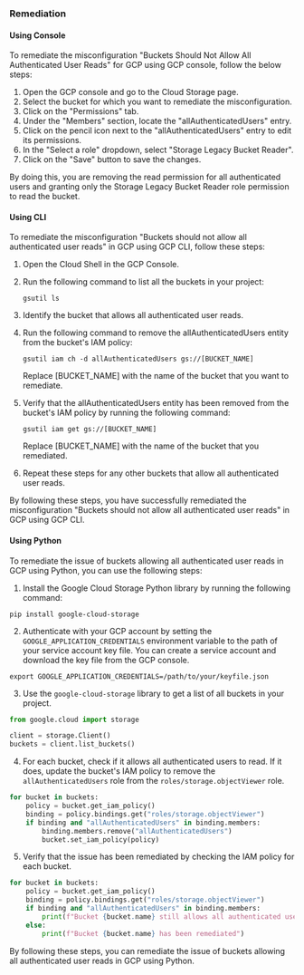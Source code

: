 ### Remediation

#### Using Console

To remediate the misconfiguration "Buckets Should Not Allow All Authenticated User Reads" for GCP using GCP console, follow the below steps:

1. Open the GCP console and go to the Cloud Storage page.
2. Select the bucket for which you want to remediate the misconfiguration.
3. Click on the "Permissions" tab.
4. Under the "Members" section, locate the "allAuthenticatedUsers" entry.
5. Click on the pencil icon next to the "allAuthenticatedUsers" entry to edit its permissions.
6. In the "Select a role" dropdown, select "Storage Legacy Bucket Reader".
7. Click on the "Save" button to save the changes.

By doing this, you are removing the read permission for all authenticated users and granting only the Storage Legacy Bucket Reader role permission to read the bucket.

#### Using CLI

To remediate the misconfiguration "Buckets should not allow all authenticated user reads" in GCP using GCP CLI, follow these steps:

1. Open the Cloud Shell in the GCP Console.

2. Run the following command to list all the buckets in your project:

   ```
   gsutil ls
   ```

3. Identify the bucket that allows all authenticated user reads.

4. Run the following command to remove the allAuthenticatedUsers entity from the bucket's IAM policy:

   ```
   gsutil iam ch -d allAuthenticatedUsers gs://[BUCKET_NAME]
   ```

   Replace [BUCKET_NAME] with the name of the bucket that you want to remediate.

5. Verify that the allAuthenticatedUsers entity has been removed from the bucket's IAM policy by running the following command:

   ```
   gsutil iam get gs://[BUCKET_NAME]
   ```

   Replace [BUCKET_NAME] with the name of the bucket that you remediated.

6. Repeat these steps for any other buckets that allow all authenticated user reads.

By following these steps, you have successfully remediated the misconfiguration "Buckets should not allow all authenticated user reads" in GCP using GCP CLI.

#### Using Python

To remediate the issue of buckets allowing all authenticated user reads in GCP using Python, you can use the following steps:

1. Install the Google Cloud Storage Python library by running the following command:

```
pip install google-cloud-storage
```

2. Authenticate with your GCP account by setting the `GOOGLE_APPLICATION_CREDENTIALS` environment variable to the path of your service account key file. You can create a service account and download the key file from the GCP console.

```
export GOOGLE_APPLICATION_CREDENTIALS=/path/to/your/keyfile.json
```

3. Use the `google-cloud-storage` library to get a list of all buckets in your project.

```python
from google.cloud import storage

client = storage.Client()
buckets = client.list_buckets()
```

4. For each bucket, check if it allows all authenticated users to read. If it does, update the bucket's IAM policy to remove the `allAuthenticatedUsers` role from the `roles/storage.objectViewer` role.

```python
for bucket in buckets:
    policy = bucket.get_iam_policy()
    binding = policy.bindings.get("roles/storage.objectViewer")
    if binding and "allAuthenticatedUsers" in binding.members:
        binding.members.remove("allAuthenticatedUsers")
        bucket.set_iam_policy(policy)
```

5. Verify that the issue has been remediated by checking the IAM policy for each bucket.

```python
for bucket in buckets:
    policy = bucket.get_iam_policy()
    binding = policy.bindings.get("roles/storage.objectViewer")
    if binding and "allAuthenticatedUsers" in binding.members:
        print(f"Bucket {bucket.name} still allows all authenticated user reads")
    else:
        print(f"Bucket {bucket.name} has been remediated")
```

By following these steps, you can remediate the issue of buckets allowing all authenticated user reads in GCP using Python.


